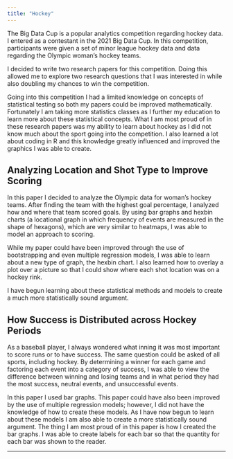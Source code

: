 ```yaml
---
title: "Hockey"
---
```


The Big Data Cup is a popular analytics competition regarding hockey data. I entered as a contestant in the 2021 Big Data Cup. In this competition, participants were given a set of minor league hockey data and data regarding the Olympic woman's hockey teams.

I decided to write two research papers for this competition. Doing this allowed me to explore two research questions that I was interested in while also doubling my chances to win the competition.

Going into this competition I had a limited knowledge on concepts of statistical testing so both my papers could be improved mathematically. Fortunately I am taking more statistics classes as I further my education to learn more about these statistical concepts. What I am most proud of in these research papers was my ability to learn about hockey as I did not know much about the sport going into the competition. I also learned a lot about coding in R and this knowledge greatly influenced and improved the graphics I was able to create.

## Analyzing Location and Shot Type to Improve Scoring

In this paper I decided to analyze the Olympic data for woman's hockey teams. After finding the team with the highest goal percentage, I analyzed how and where that team scored goals. By using bar graphs and hexbin charts (a locational graph in which frequency of events are measured in the shape of hexagons), which are very similar to heatmaps, I was able to model an approach to scoring.

While my paper could have been improved through the use of bootstrapping and even multiple regression models, I was able to learn about a new type of graph, the hexbin chart. I also learned how to overlay a plot over a picture so that I could show where each shot location was on a hockey rink.

I have begun learning about these statistical methods and models to create a much more statistically sound argument.

## How Success is Distributed across Hockey Periods

As a baseball player, I always wondered what inning it was most important to score runs or to have success. The same question could be asked of all sports, including hockey. By determining a winner for each game and factoring each event into a category of success, I was able to view the difference between winning and losing teams and in what period they had the most success, neutral events, and unsuccessful events.

In this paper I used bar graphs. This paper could have also been improved by the use of multiple regression models; however, I did not have the knowledge of how to create these models. As I have now begun to learn about these models I am also able to create a more statistically sound argument. The thing I am most proud of in this paper is how I created the bar graphs. I was able to create labels for each bar so that the quantity for each bar was shown to the reader.

<hr>
